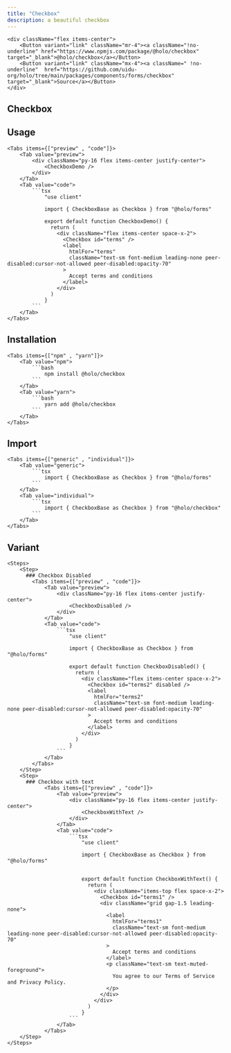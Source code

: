 ```yaml
---
title: "Checkbox"
description: a beautiful checkbox
---
```



    <div className="flex items-center">
        <Button variant="link" className="mr-4"><a className="!no-underline" href="https://www.npmjs.com/package/@holo/checkbox" target="_blank">@holo/checkbox</a></Button>
        <Button variant="link" className="mx-4"><a className=" !no-underline"  href="https://github.com/uidu-org/holo/tree/main/packages/components/forms/checkbox" target="_blank">Source</a></Button>
    </div>

## Checkbox

<CheckboxDemo />

## Usage

    <Tabs items={["preview" , "code"]}>
        <Tab value="preview">
            <div className="py-16 flex items-center justify-center">
                <CheckboxDemo />
            </div>
        </Tab>
        <Tab value="code">
            ```tsx
                "use client"

                import { CheckboxBase as Checkbox } from "@holo/forms"

                export default function CheckboxDemo() {
                  return (
                    <div className="flex items-center space-x-2">
                      <Checkbox id="terms" />
                      <label
                        htmlFor="terms"
                        className="text-sm font-medium leading-none peer-disabled:cursor-not-allowed peer-disabled:opacity-70"
                      >
                        Accept terms and conditions
                      </label>
                    </div>
                  )
                }
            ```
        </Tab>
    </Tabs>

## Installation

    <Tabs items={["npm" , "yarn"]}>
        <Tab value="npm">
            ```bash
                npm install @holo/checkbox
            ```
        </Tab>
        <Tab value="yarn">
            ```bash
                yarn add @holo/checkbox
            ```
        </Tab>
    </Tabs>

## Import

    <Tabs items={["generic" , "individual"]}>
        <Tab value="generic">
            ```tsx
                import { CheckboxBase as Checkbox } from "@holo/forms"
            ```
        </Tab>
        <Tab value="individual">
            ```tsx
                import { CheckboxBase as Checkbox } from "@holo/checkbox"
            ```
        </Tab>
    </Tabs>

## Variant

    <Steps>
        <Step>
          ### Checkbox Disabled
            <Tabs items={["preview" , "code"]}>
                <Tab value="preview">
                    <div className="py-16 flex items-center justify-center">
                        <CheckboxDisabled />
                    </div>
                </Tab>
                <Tab value="code">
                    ```tsx
                        "use client"

                        import { CheckboxBase as Checkbox } from "@holo/forms"

                        export default function CheckboxDisabled() {
                          return (
                            <div className="flex items-center space-x-2">
                              <Checkbox id="terms2" disabled />
                              <label
                                htmlFor="terms2"
                                className="text-sm font-medium leading-none peer-disabled:cursor-not-allowed peer-disabled:opacity-70"
                              >
                                Accept terms and conditions
                              </label>
                            </div>
                          )
                        }
                    ```
                </Tab>
            </Tabs>
        </Step>
        <Step>
          ### Checkbox with text
                <Tabs items={["preview" , "code"]}>
                    <Tab value="preview">
                        <div className="py-16 flex items-center justify-center">
                            <CheckboxWithText />
                        </div>
                    </Tab>
                    <Tab value="code">
                        ```tsx
                            "use client"

                            import { CheckboxBase as Checkbox } from "@holo/forms"


                            export default function CheckboxWithText() {
                              return (
                                <div className="items-top flex space-x-2">
                                  <Checkbox id="terms1" />
                                  <div className="grid gap-1.5 leading-none">
                                    <label
                                      htmlFor="terms1"
                                      className="text-sm font-medium leading-none peer-disabled:cursor-not-allowed peer-disabled:opacity-70"
                                    >
                                      Accept terms and conditions
                                    </label>
                                    <p className="text-sm text-muted-foreground">
                                      You agree to our Terms of Service and Privacy Policy.
                                    </p>
                                  </div>
                                </div>
                              )
                            }
                        ```
                    </Tab>
                </Tabs>
        </Step>
    </Steps>
